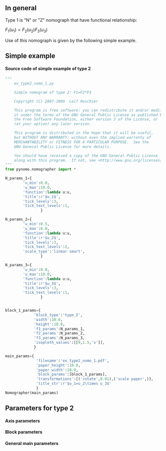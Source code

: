 == In general ==
Type 1 is "N" or "Z" nomograph that have functional relationship:

<math>F_1(u_1)=F_2(u_2) F_3(u_3) \,</math>

Use of this nomograph is given by the following
simple example.

== Simple example ==
{{Infobox_nomogram1
| name         = Simple example: Type 2
| image =  [[Image:Ex type2 nomo 2.png|600px]]
| file = [http://nomography.org/wiki/images/8/81/Ex_type2_nomo_1.pdf Ex_type2_nomo_1.pdf]
}}
==== Source code of simple example of type 2 ====
<source lang=python>
"""
    ex_type2_nomo_1.py

    Simple nomogram of type 2: F1=F2*F3

    Copyright (C) 2007-2009  Leif Roschier

    This program is free software: you can redistribute it and/or modify
    it under the terms of the GNU General Public License as published by
    the Free Software Foundation, either version 3 of the License, or
    (at your option) any later version.

    This program is distributed in the hope that it will be useful,
    but WITHOUT ANY WARRANTY; without even the implied warranty of
    MERCHANTABILITY or FITNESS FOR A PARTICULAR PURPOSE.  See the
    GNU General Public License for more details.

    You should have received a copy of the GNU General Public License
    along with this program.  If not, see <http://www.gnu.org/licenses/>.
"""
from pynomo.nomographer import *

N_params_1={
        'u_min':0.0,
        'u_max':10.0,
        'function':lambda u:u,
        'title':r'$u_1$',
        'tick_levels':3,
        'tick_text_levels':1,
                }

N_params_2={
        'u_min':0.5,
        'u_max':6.0,
        'function':lambda u:u,
        'title':r'$u_2$',
        'tick_levels':3,
        'tick_text_levels':2,
        'scale_type':'linear smart',
                }

N_params_3={
        'u_min':0.0,
        'u_max':10.0,
        'function':lambda u:u,
        'title':r'$u_3$',
        'tick_levels':3,
        'tick_text_levels':1,
                }


block_1_params={
             'block_type':'type_2',
             'width':10.0,
             'height':10.0,
             'f1_params':N_params_1,
             'f2_params':N_params_2,
             'f3_params':N_params_3,
             'isopleth_values':[[9,1.5,'x']],
             }

main_params={
              'filename':'ex_type2_nomo_1.pdf',
              'paper_height':10.0,
              'paper_width':10.0,
              'block_params':[block_1_params],
              'transformations':[('rotate',0.01),('scale paper',)],
              'title_str':r'$u_1=u_2\times u_3$'
              }
Nomographer(main_params)


</source>

== Parameters for type 2 ==



==== Axis parameters ====
{{Infobox_test1
| name = Specific axis parameters for type 2
| Field1a = 'function'
| Field1b = -
| Field1c = Function in the equation

| Field2a = 'u_min'
| Field2b = -
| Field2c = Minimum value of function variable

| Field3a = 'u_max'
| Field3b = -
| Field3c = Maximum value of function variable
}}
{{Axis_params}}

==== Block parameters ====
{{Infobox_test1
| name = Specific block parameters for type 2
| Field1a = 'block_type'
| Field1b = 'type_2'
| Field1c = This is type 2 block

| Field2a = 'width'
| Field2b = 10.0
| Field2c = Block width (to be scaled)

| Field3a = 'height'
| Field3b = 10.0
| Field3c = Block height (to be scaled)

| Field4a = 'f1_params'
| Field4b = --
| Field4c = Axis params for function f1

| Field5a = 'f2_params'
| Field5b = --
| Field5c = Axis params for function f2

| Field6a = 'f3_params'
| Field6b = --
| Field6c = Axis params for function f3

| Field7a = 'mirror_x'
| Field7b = False
| Field7c = If x-axis is mirrored

| Field8a = 'mirror_y'
| Field8b = False
| Field8c = If y-axis is mirrored

| Field9a = 'isopleth_values'
| Field9b = [[]]
| Field9c = List of list of isopleth values. Unknown values are given with strings, e.g. 'x'. An example:
<source lang=python>
'isopleth_values':[[0.8,'x',0.7],[0.7,0.8,'x']]
</source>
}}

==== General main parameters  ====
{{Infobox general params}}
